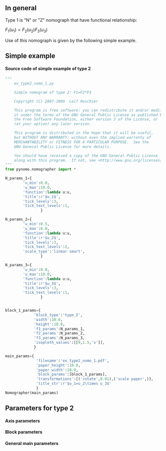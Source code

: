 == In general ==
Type 1 is "N" or "Z" nomograph that have functional relationship:

<math>F_1(u_1)=F_2(u_2) F_3(u_3) \,</math>

Use of this nomograph is given by the following
simple example.

== Simple example ==
{{Infobox_nomogram1
| name         = Simple example: Type 2
| image =  [[Image:Ex type2 nomo 2.png|600px]]
| file = [http://nomography.org/wiki/images/8/81/Ex_type2_nomo_1.pdf Ex_type2_nomo_1.pdf]
}}
==== Source code of simple example of type 2 ====
<source lang=python>
"""
    ex_type2_nomo_1.py

    Simple nomogram of type 2: F1=F2*F3

    Copyright (C) 2007-2009  Leif Roschier

    This program is free software: you can redistribute it and/or modify
    it under the terms of the GNU General Public License as published by
    the Free Software Foundation, either version 3 of the License, or
    (at your option) any later version.

    This program is distributed in the hope that it will be useful,
    but WITHOUT ANY WARRANTY; without even the implied warranty of
    MERCHANTABILITY or FITNESS FOR A PARTICULAR PURPOSE.  See the
    GNU General Public License for more details.

    You should have received a copy of the GNU General Public License
    along with this program.  If not, see <http://www.gnu.org/licenses/>.
"""
from pynomo.nomographer import *

N_params_1={
        'u_min':0.0,
        'u_max':10.0,
        'function':lambda u:u,
        'title':r'$u_1$',
        'tick_levels':3,
        'tick_text_levels':1,
                }

N_params_2={
        'u_min':0.5,
        'u_max':6.0,
        'function':lambda u:u,
        'title':r'$u_2$',
        'tick_levels':3,
        'tick_text_levels':2,
        'scale_type':'linear smart',
                }

N_params_3={
        'u_min':0.0,
        'u_max':10.0,
        'function':lambda u:u,
        'title':r'$u_3$',
        'tick_levels':3,
        'tick_text_levels':1,
                }


block_1_params={
             'block_type':'type_2',
             'width':10.0,
             'height':10.0,
             'f1_params':N_params_1,
             'f2_params':N_params_2,
             'f3_params':N_params_3,
             'isopleth_values':[[9,1.5,'x']],
             }

main_params={
              'filename':'ex_type2_nomo_1.pdf',
              'paper_height':10.0,
              'paper_width':10.0,
              'block_params':[block_1_params],
              'transformations':[('rotate',0.01),('scale paper',)],
              'title_str':r'$u_1=u_2\times u_3$'
              }
Nomographer(main_params)


</source>

== Parameters for type 2 ==



==== Axis parameters ====
{{Infobox_test1
| name = Specific axis parameters for type 2
| Field1a = 'function'
| Field1b = -
| Field1c = Function in the equation

| Field2a = 'u_min'
| Field2b = -
| Field2c = Minimum value of function variable

| Field3a = 'u_max'
| Field3b = -
| Field3c = Maximum value of function variable
}}
{{Axis_params}}

==== Block parameters ====
{{Infobox_test1
| name = Specific block parameters for type 2
| Field1a = 'block_type'
| Field1b = 'type_2'
| Field1c = This is type 2 block

| Field2a = 'width'
| Field2b = 10.0
| Field2c = Block width (to be scaled)

| Field3a = 'height'
| Field3b = 10.0
| Field3c = Block height (to be scaled)

| Field4a = 'f1_params'
| Field4b = --
| Field4c = Axis params for function f1

| Field5a = 'f2_params'
| Field5b = --
| Field5c = Axis params for function f2

| Field6a = 'f3_params'
| Field6b = --
| Field6c = Axis params for function f3

| Field7a = 'mirror_x'
| Field7b = False
| Field7c = If x-axis is mirrored

| Field8a = 'mirror_y'
| Field8b = False
| Field8c = If y-axis is mirrored

| Field9a = 'isopleth_values'
| Field9b = [[]]
| Field9c = List of list of isopleth values. Unknown values are given with strings, e.g. 'x'. An example:
<source lang=python>
'isopleth_values':[[0.8,'x',0.7],[0.7,0.8,'x']]
</source>
}}

==== General main parameters  ====
{{Infobox general params}}
